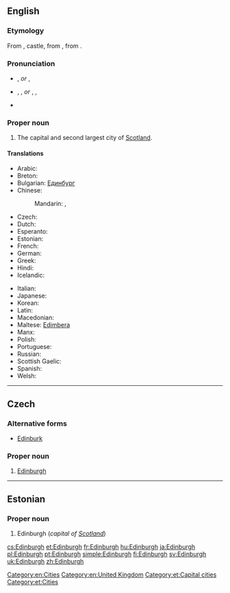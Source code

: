 ==English==
{{wikipedia}}
{{wikipedia|Etymology of Edinburgh}}

===Etymology===
From {{etyl|ang|en}} {{term|burg|lang=ang}}, castle, from {{etyl|gem-pro|en}} {{term/t|gem-pro|*burgz||fortress}}, from {{etyl|ine-pro|en}} {{term/t|ine-pro|*bhrgh||fortified elevation}}.
{{etystub}} <!---What about the "Edin-" part?--->

===Pronunciation===
* {{a|UK, AUS, NZ}} {{IPA|/ˈɛdɪnbərə/}}, {{X-SAMPA|/"EdInb@r@/}} ''or'' {{IPA|/ˈɛdɪnbrə/}}, {{X-SAMPA|/"EdInbr@/}}
* {{a|US}} {{enPR|ĕdʹən-bŭr-ə}}, {{IPA|/ˈɛdənbʌrə/}}, {{X-SAMPA|/"Ed@nbVr@/}} ''or'' {{enPR|ĕdʹən-bər-ə}}, {{IPA|/ˈɛdənbərə/}}, {{X-SAMPA|/"Ed@nb@r@/}}
* {{audio|En-uk-Edinburgh.ogg|Audio (UK)}}

===Proper noun===
{{en-proper noun}}

# The capital and second largest city of [[Scotland]].

====Translations====
{{trans-top|capital of Scotland}}
* Arabic: {{t-|ar|إدنبرة|f|tr='idinbura|sc=Arab}}
* Breton: {{t-|br|Dinedin}}
* Bulgarian: [[Единбург]]
* Chinese:
*: Mandarin: {{t|cmn|愛丁堡|sc=Hani}}, {{t|cmn|爱丁堡|tr=Àidīngbǎo|sc=Hani}}
* Czech: {{t+|cs|Edinburgh|m}}
* Dutch: {{t-|nl|Edinburgh}}
* Esperanto: {{t-|eo|Edinburgo}}
* Estonian: {{t+|et|Edinburgh}}
* French: {{t+|fr|Édimbourg}}
* German: {{t-|de|Edinburgh|n}}
* Greek: {{t+|el|Εδιμβούργο|n|tr=Edimvoúrgo}}
* Hindi: {{t-|hi|एडिनबर्ग|tr=ēḍinbarg|sc=Deva}}
* Icelandic: {{t-|is|Edinborg|f}}
{{trans-mid}}
* Italian: {{t-|it|Edimburgo|f}}
* Japanese: {{t-|ja|エディンバラ|tr=Edinbara}}
* Korean: {{t-|ko|에든버러|tr=Edeunbeoreo|sc=Kore}}
* Latin: {{t-|la|Edinensis|f}}
* Macedonian: {{t-|mk|Единбург|m|tr=Édinburg}}
* Maltese: [[Edimbera]]
* Manx: {{t-|gv|Doon Edin}}
* Polish: {{t+|pl|Edynburg|m}}
* Portuguese: {{t+|pt|Edimburgo}}
* Russian: {{t-|ru|Эдинбург|m|tr=Édinburg}}
* Scottish Gaelic: {{t-|gd|Dùn Èideann}}
* Spanish: {{t+|es|Edimburgo|m}}
* Welsh: {{t+|cy|Caeredin|f}}
{{trans-bottom}}

[[Category:en:Cities]]
[[Category:en:United Kingdom]]

----

==Czech==

===Alternative forms===
* [[Edinburk]]

===Proper noun===
{{cs-proper noun|g=m}}

# [[#English|Edinburgh]]

----

==Estonian==

===Proper noun===
{{head|et|proper noun}}

# Edinburgh (''capital of [[Scotland]]'')

[[Category:et:Capital cities]]
[[Category:et:Cities]]

[[cs:Edinburgh]]
[[et:Edinburgh]]
[[fr:Edinburgh]]
[[hu:Edinburgh]]
[[ja:Edinburgh]]
[[pl:Edinburgh]]
[[pt:Edinburgh]]
[[simple:Edinburgh]]
[[fi:Edinburgh]]
[[sv:Edinburgh]]
[[uk:Edinburgh]]
[[zh:Edinburgh]]
